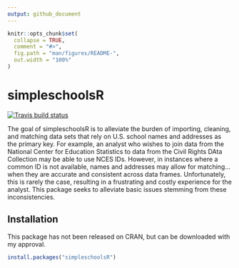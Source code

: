 ```yaml
---
output: github_document
---
```


<!-- README.md is generated from README.Rmd. Please edit that file -->

```r
knitr::opts_chunk$set(
  collapse = TRUE,
  comment = "#>",
  fig.path = "man/figures/README-",
  out.width = "100%"
)
```

# simpleschoolsR

<!-- badges: start -->
[![Travis build status](https://travis-ci.com/ztimpe/simpleschoolsR.svg?branch=master)](https://travis-ci.com/ztimpe/simpleschoolsR)
<!-- badges: end -->

The goal of simpleschoolsR is to alleviate the burden of importing, cleaning, and
matching data sets that rely on U.S. school names and addresses as the primary key. 
For example, an analyst who wishes to join data from the National Center for Education
Statistics to data from the Civil Rights DAta Collection may be able to
use NCES IDs. However, in instances where a common ID is not available,
names and addresses may allow for matching...when they are accurate and
consistent across data frames. Unfortunately, this is rarely the case, resulting
in a frustrating and costly experience for the analyst. This package seeks to
alleviate basic issues stemming from these inconsistencies.

## Installation

This package has not been released on CRAN, but can be downloaded with
my approval.

``` r
install.packages("simpleschoolsR")
```
